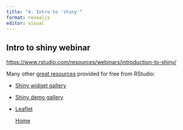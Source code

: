 ```yaml
---
title: "4. Intro to 'shiny'"
format: revealjs
editor: visual
---
```


## Intro to shiny webinar

<https://www.rstudio.com/resources/webinars/introduction-to-shiny/>

Many other [great resources](https://www.rstudio.com/resources/webinars/) provided for free from RStudio:

-   [Shiny widget gallery](https://shiny.rstudio.com/gallery/widget-gallery.html)

<!-- -->

-   [Shiny demo gallery](https://shiny.rstudio.com/gallery/#demos)

-   [Leaflet](https://rstudio.github.io/leaflet/shiny.html)

    ::: footer
    [Home](https://leahcrowe.github.io/Shiny_SMM22_workshop/)
    :::
